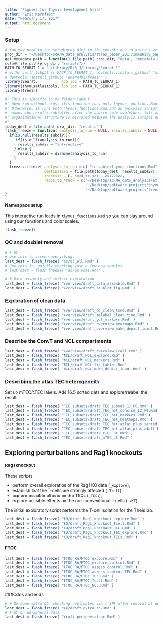 ```yaml
---
title: "Figures for Thymic Development Atlas"
author: "Eric Kernfeld"
date: "February 17, 2017"
output: html_document
---
```


### Setup

```r

# You may need to run setwd(proj_dir) in the console due to knitr's well-documented working directory insanity.
proj_dir = "~/Desktop/scRNA_data_analysis/atlas_paper_2017/immunity_paper_release"
get_metadata_path = function() file.path( proj_dir, "data", "metadata.csv")
setwd(file.path(proj_dir, "scripts"))
PATH_TO_SEURAT_1 = "~/Library/R/3.3/library/Seurat_1"
# withr::with_libpaths( PATH_TO_SEURAT_1, devtools::install_github( "maehrlab/thymus_atlas_tools" ) )
# devtools::install_github( "ekernf01/freezr" )
library(Seurat,           lib.loc = PATH_TO_SEURAT_1)
library(thymusatlastools, lib.loc = PATH_TO_SEURAT_1)
library(freezr)

#' This is specific to my folder layout. 
#' When run without args, this function runs only thymus_functions.Rmd and saves to the "interactive" folder.
#' Otherwise, it runs both thymus_functions.Rmd and an analysis script, and it 
#' names the results subfolder after the source code subfolder. This way, the 
#' organizational structure is mirrored between the analysis scripts and the results folders.
#' 
today_dest = file.path( proj_dir, "results" )
flash_freeze = function( analysis_to_run = NULL, results_subdir = NULL ){
  if(is.null(results_subdir)){
     if(is.null(analysis_to_run)){
      results_subdir = "interactive"
    } else {
      results_subdir = dirname(analysis_to_run)
    }
  }
  freezr::freeze( analyses_to_run = c( "reusable/thymus_functions.Rmd", analysis_to_run ),
                  destination = file.path(today_dest, results_subdir),
                  chastise = F, seed_to_set = 20170322, 
                  repos_to_track = c("~/Desktop/scRNA_data_analysis/atlas_paper_2017/scRNA_redo_12_p0",
                                     "~/Desktop/software_projects/thymusatlastools", 
                                     "~/Desktop/software_projects/freezr") )
}
```

#### Namespace setup

This interactive run loads in `thymus_functions.Rmd` so you can play around using our functions and color scales.

```r
flash_freeze()
```

### QC and doublet removal

```r
# # QC
# Use this to screen everything.
last_dest = flash_freeze( "qc/qc_all.Rmd" )
# Use this for quickly checking just a few new samples.
# last_dest = flash_freeze( "qc/qc_some.Rmd" )

# # Data assembly and initial exploration
last_dest = flash_freeze( "overview/draft_data_assemble.Rmd" )
last_dest = flash_freeze( "overview/draft_doublet_fig.Rmd" )
```

### Exploration of clean data

```r
last_dest = flash_freeze( "overview/draft_do_clean_tsne.Rmd" )
last_dest = flash_freeze( "overview/draft_relabel_clean_tsne.Rmd" )
last_dest = flash_freeze( "overview/draft_get_markers.Rmd" )
last_dest = flash_freeze( "overview/draft_overview_heatmaps.Rmd" )
last_dest = flash_freeze( "overview/draft_overview_make_depict_input.Rmd" )
```

### Describe the ConvT and NCL compartments

```r
last_dest = flash_freeze( "overview/draft_overview_Tcell.Rmd" )
last_dest = flash_freeze( "NCL/draft_NCL_explore.Rmd" ) 
last_dest = flash_freeze( "NCL/draft_NCL_markers.Rmd" ) 
last_dest = flash_freeze( "NCL/draft_NCL_lit_tables.Rmd" ) 
last_dest = flash_freeze( "NCL/draft_NCL_make_depict_input.Rmd" ) 
```

### Describing the atlas TEC heterogeneity

Set up mTEC/cTEC labels. Add 16.5 sorted data and explore/relabel the result.

```r
last_dest = flash_freeze( "TEC_subsets/draft_TEC_subset_12_P0.Rmd" )
last_dest = flash_freeze( "TEC_subsets/draft_TEC_het_concise_12_P0.Rmd" ) 
last_dest = flash_freeze( "TEC_subsets/draft_TEC_het_markers.Rmd" ) 
last_dest = flash_freeze( "TEC_subsets/draft_TEC_het_heatmaps.Rmd" ) 
last_dest = flash_freeze( "TEC_subsets/draft_TEC_het_atlas_plus_sorted.Rmd" ) 
last_dest = flash_freeze( "TEC_subsets/draft_TEC_het_atlas_plus_adult.Rmd" ) 
last_dest = flash_freeze( "TEC_subsets/draft_cTEC_pt.Rmd" ) 
last_dest = flash_freeze( "TEC_subsets/draft_mTEC_pt.Rmd" ) 
```

## Exploring perturbations and Rag1 knockouts

#### Rag1 knockout

These scripts:

- perform overall exploration of the Rag1 KO data (`_explore`), 
- establish that the T-cells are strongly affected (`_Tcell`),
- explore possible effects on the TECs (`_TECs`),
- explore possible effects on the non-conventional T cells (`_NKT`).

The initial exploratory script performs the T-cell isolation for the Theis lab.

```r
last_dest = flash_freeze( "KO/draft_Rag1_knockout_explore.Rmd" ) 
last_dest = flash_freeze( "KO/draft_Rag1_knockout_Tcell.Rmd" ) 
last_dest = flash_freeze( "KO/draft_Rag1_knockout_NCL.Rmd" ) 
last_dest = flash_freeze( "KO/draft_Rag1_knockout_TEC_explore.Rmd" ) 
last_dest = flash_freeze( "KO/draft_Rag1_knockout_TECs.Rmd" ) 
```

#### FTOC 

```r
last_dest = flash_freeze( "FTOC_RA/FTOC_explore.Rmd" ) 
last_dest = flash_freeze( "FTOC_RA/FTOC_explore_control.Rmd" ) 
last_dest = flash_freeze( "FTOC_RA/FTOC_assess_control.Rmd" ) 
last_dest = flash_freeze( "FTOC_RA/FTOC_assess_control_TEC.Rmd" ) 
last_dest = flash_freeze( "FTOC_RA/FTOC_TEC.Rmd" ) 
last_dest = flash_freeze( "FTOC_RA/FTOC_Tcell.Rmd" ) 
last_dest = flash_freeze( "FTOC_RA/FTOC_NCL.Rmd" ) 
```

###Odds and ends

```r
# # Do some extra QC, checking replicates via t-SNE after removal of doublets
last_dest = flash_freeze( "qc/draft_extra_qc.Rmd" )
# # QC on peripheral data 
last_dest = flash_freeze( "draft_peripheral_qc.Rmd" )
```

